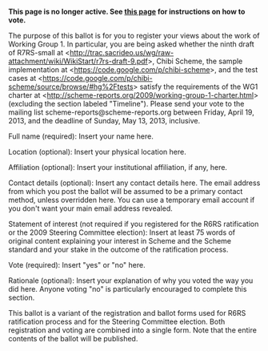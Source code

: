 '''This page is no longer active.  See [[http://lists.scheme-reports.org/pipermail/scheme-reports/2013-April/003299.html|this page]] for instructions on how to vote.'''

The purpose of this ballot is for you to register your views about the work of Working Group 1. In particular, you are being asked whether the ninth draft of R7RS-small at <http://trac.sacrideo.us/wg/raw-attachment/wiki/WikiStart/r7rs-draft-9.pdf>, Chibi Scheme, the sample implementation at <https://code.google.com/p/chibi-scheme>, and the test cases at <https://code.google.com/p/chibi-scheme/source/browse/#hg%2Ftests> satisfy the requirements of the WG1 charter at <http://scheme-reports.org/2009/working-group-1-charter.html> (excluding the section labeled "Timeline").  Please send your vote to the mailing list scheme-reports@scheme-reports.org between Friday, April 19, 2013, and the deadline of Sunday, May 13, 2013, inclusive.

Full name (required):  Insert your name here.

Location (optional):  Insert your physical location here.

Affiliation (optional):  Insert your institutional affiliation, if any, here.

Contact details (optional):  Insert any contact details here.  The email address from which you post the ballot will be assumed to be a primary contact method, unless overridden here.  You can use a temporary email account if you don't want your main email address revealed.

Statement of interest (not required if you registered for the R6RS ratification or the 2009 Steering Committee election):  Insert at least 75 words of original content explaining your interest in Scheme and the Scheme standard and your stake in the outcome of the ratification process.

Vote (required):  Insert "yes" or "no" here.

Rationale (optional):  Insert your explanation of why you voted the way you did here.  Anyone voting "no" is particularly encouraged to complete this section.

This ballot is a variant of the registration and ballot forms used for R6RS ratification process and for the Steering Committee election.  Both registration and voting are combined into a single form.  Note that the entire contents of the ballot will be published.